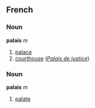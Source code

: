 ==French==
===Noun===
'''palais''' ''m''

# [[palace]]
# [[courthouse]] (''[[Palais de justice]]'')

===Noun===
'''palais''' ''m''

# [[palate]]